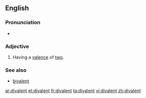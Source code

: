 ==English==

===Pronunciation===
* {{a|UK}} {{IPA|/daɪˈveɪlənt/}}

===Adjective===
{{en-adj|-}}

# {{chemistry}} Having a [[valence]] of [[two]].

===See also===
* [[bivalent]]

[[ar:divalent]]
[[et:divalent]]
[[fr:divalent]]
[[ta:divalent]]
[[vi:divalent]]
[[zh:divalent]]